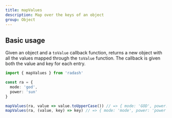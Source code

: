```yaml
---
title: mapValues
description: Map over the keys of an object
group: Object
---
```


## Basic usage

Given an object and a `toValue` callback function, returns a new object with all the values
mapped through the `toValue` function. The callback is given both the value and key for each entry.

```ts
import { mapValues } from 'radash'

const ra = {
  mode: 'god',
  power: 'sun'
}

mapValues(ra, value => value.toUpperCase()) // => { mode: 'GOD', power: 'SUN' }
mapValues(ra, (value, key) => key) // => { mode: 'mode', power: 'power' }
```
